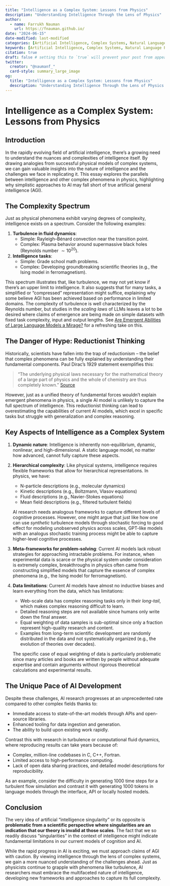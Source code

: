 ```yaml
---
title: "Intelligence as a Complex System: Lessons from Physics"
description: "Understanding Intelligence Through the Lens of Physics"
author:
  - name: Farrukh Nauman
    url: https://fnauman.github.io/
date: "2024-06-15"
date-modified: last-modified
categories: [Artificial Intelligence, Complex Systems, Natural Language Processing, Large Language Models]
keywords: [Artificial Intelligence, Complex Systems, Natural Language Processing, Deep Learning, Large Language Models]
citation: true
draft: false # setting this to `true` will prevent your post from appearing on your listing page until you're ready!
twitter:
  creator: "@naumanf_"
  card-style: summary_large_image
og:
  title: "Intelligence as a Complex System: Lessons from Physics"
  description: "Understanding Intelligence Through the Lens of Physics."
---
```



# Intelligence as a Complex System: Lessons from Physics

## Introduction

In the rapidly evolving field of artificial intelligence, there's a growing need to understand the nuances and complexities of intelligence itself. By drawing analogies from successful physical models of complex systems, we can gain valuable insights into the nature of intelligence and the challenges we face in replicating it. This essay explores the parallels between intelligence and other complex phenomena in physics, highlighting why simplistic approaches to AI may fall short of true artificial general intelligence (AGI).

## The Complexity Spectrum

Just as physical phenomena exhibit varying degrees of complexity, intelligence exists on a spectrum. Consider the following examples:

1. **Turbulence in fluid dynamics**: 
   - Simple: Rayleigh–Bénard convection near the transition point.
   - Complex: Plasma behavior around supermassive black holes (Reynolds number $\sim 10^{20}$).

2. **Intelligence tasks**:
   - Simple: Grade school math problems.
   - Complex: Developing groundbreaking scientific theories (e.g., the Ising model in ferromagnetism).

This spectrum illustrates that, like turbulence, we may not yet know if there's an upper limit to intelligence. It also suggests that for many tasks, a simplified or "compressed" representation might suffice, explaining why some believe AGI has been achieved based on performance in limited domains. The complexity of turbulence is well characterized by the Reynolds number, but studies in the *scaling laws* of LLMs leaves a lot to be desired where claims of emergence are being made on simple datasets with fixed task complexity, input and output lengths. See [Are Emergent Abilities of Large Language Models a Mirage?](https://arxiv.org/abs/2304.15004) for a refreshing take on this.

## The Danger of Hype: Reductionist Thinking 

Historically, scientists have fallen into the trap of reductionism – the belief that complex phenomena can be fully explained by understanding their fundamental components. Paul Dirac's 1929 statement exemplifies this:

> "The underlying physical laws necessary for the mathematical theory of a large part of physics and the whole of chemistry are thus completely known." [Source](https://royalsocietypublishing.org/doi/10.1098/rspa.1929.0094)

However, just as a unified theory of fundamental forces wouldn't explain emergent phenomena in physics, a single AI model is unlikely to capture the full spectrum of intelligence. This reductionist thinking can lead to overestimating the capabilities of current AI models, which excel in specific tasks but struggle with generalization and complex reasoning.

## Key Aspects of Intelligence as a Complex System

1. **Dynamic nature**: Intelligence is inherently non-equilibrium, dynamic, nonlinear, and high-dimensional. A static language model, no matter how advanced, cannot fully capture these aspects.

2. **Hierarchical complexity**: Like physical systems, intelligence requires flexible frameworks that allow for hierarchical representations. In physics, we have:

   - N-particle descriptions (e.g., molecular dynamics)
   - Kinetic descriptions (e.g., Boltzmann, Vlasov equations)
   - Fluid descriptions (e.g., Navier-Stokes equations)
   - Mean field descriptions (e.g., filtered turbulent fields)

   AI research needs analogous frameworks to capture different levels of cognitive processes. However, one might argue that just like how one can use *synthetic* turbulence models through stochastic forcing to good effect for modeling unobserved physics across scales, GPT-like models with an analogus stochastic training process might be able to capture higher-level cognitive processes.

3. **Meta-frameworks for problem-solving**: Current AI models lack robust strategies for approaching intractable problems. For instance, when experimental data is scarce or the physical system under consideration is extremely complex, breakthroughs in physics often came from constructing simplified models that capture the essence of complex phenomena (e.g., the Ising model for ferromagnetism).

4. **Data limitations**: Current AI models have almost no inductive biases and learn everything from the data, which has limitations:

    - Web-scale data has complex reasoning tasks only in their *long-tail*, which makes complex reasoning difficult to learn.
    - Detailed reasoning steps are not available since humans only write down the final answer.
    - Equal weighting of data samples is sub-optimal since only a fraction represent high-quality research and content. 
    - Examples from long-term scientific development are randomly distributed in the data and not systematically organized (e.g., the evolution of theories over decades).

    The specific case of equal weighting of data is particularly problematic since many articles and books are written by people without adequate expertise and contain arguments without rigorous theoretical calculations and experimental results. 

## The Unique Pace of AI Development

Despite these challenges, AI research progresses at an unprecedented rate compared to other complex fields thanks to:

- Immediate access to state-of-the-art models through APIs and open-source libraries.
- Enhanced tooling for data ingestion and generation.
- The ability to build upon existing work rapidly.

Contrast this with research in turbulence or computational fluid dynamics, where reproducing results can take years because of:

- Complex, million-line codebases in C, C++, Fortran.
- Limited access to high-performance computing.
- Lack of open data sharing practices, and detailed model descriptions for reproducibility.

As an example, consider the difficulty in generating $1000$ time steps for a turbulent flow simulation and contrast it with generating $1000$ tokens in language models through the interface, API or locally hosted models. 

## Conclusion

The very idea of artificial "intelligence singularity" or its opposite is **problematic from a scientific perspective where singularities are an indication that our theory is invalid at those scales**. The fact that we so readily discuss “singularities” in the context of intelligence might indicate fundamental limitations in our current models of cognition and AI.

While the rapid progress in AI is exciting, we must approach claims of AGI with caution. By viewing intelligence through the lens of complex systems, we gain a more nuanced understanding of the challenges ahead. Just as physicists continue to grapple with phenomena like turbulence, AI researchers must embrace the multifaceted nature of intelligence, developing new frameworks and approaches to capture its full complexity.
